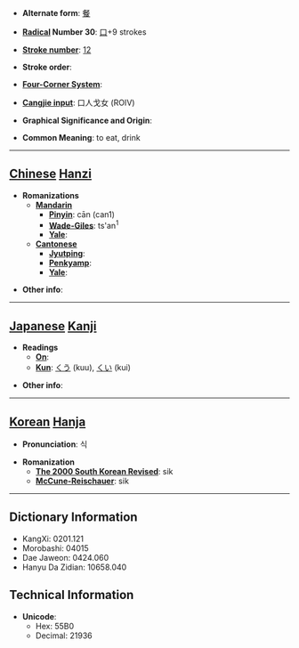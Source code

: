 * '''Alternate form''': [[餐]]

* '''[[Wiktionary:Chinese radical index| Radical]] Number 30''': [[Wiktionary:Chinese radical index 口|口]]+9 strokes

* '''[[Wiktionary:Chinese total strokes index|Stroke number]]''': [[Wiktionary:Chinese total strokes index 12|12]]

* '''Stroke order''': 

* '''[[Wiktionary:Chinese four corner index|Four-Corner System]]''': 

* '''[[Wiktionary:Chinese Cangjie index|Cangjie input]]''': 口人戈女 (ROIV)

* '''Graphical Significance and Origin''': 

* '''Common Meaning''': to eat, drink

----

== [[Chinese]] [[Hanzi]] ==

* '''Romanizations'''
** '''[[Mandarin]]'''
*** '''[[Pinyin]]''': cān (can1)
*** '''[[Wade-Giles]]''': ts'an<sup>1</sup>
*** '''[[Yale]]''': 
** '''[[Cantonese]]'''
*** '''[[Jyutping]]''':
*** '''[[Penkyamp]]''': 
*** '''[[Yale]]''': 

* '''Other info''': 

----

== [[Japanese]] [[Kanji]] ==

* '''Readings'''
** '''[[On]]''': 
** '''[[Kun]]''': [[くう]] (kuu), [[くい]] (kui)

* '''Other info''':  

----

== [[Korean]] [[Hanja]] ==

* '''Pronunciation''': 식

* '''Romanization'''
** '''[[The 2000 South Korean Revised Romanization|The 2000 South Korean Revised]]''': sik
** '''[[McCune-Reischauer]]''': sik

----

== Dictionary Information ==

* KangXi: 0201.121
* Morobashi: 04015
* Dae Jaweon: 0424.060
* Hanyu Da Zidian: 10658.040

== Technical Information ==

* '''Unicode''':
** Hex: 55B0
** Decimal: 21936